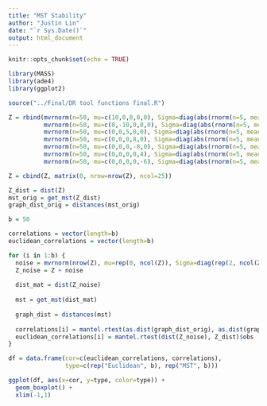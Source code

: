 ```yaml
---
title: "MST Stability"
author: "Justin Lin"
date: "`r Sys.Date()`"
output: html_document
---
```


```r
knitr::opts_chunk$set(echo = TRUE)

library(MASS)
library(ade4)
library(ggplot2)

source("../Final/DR tool functions final.R")
```

```r
Z = rbind(mvrnorm(n=50, mu=c(10,0,0,0,0), Sigma=diag(abs(rnorm(n=5, mean=0, sd=5)))),
          mvrnorm(n=50, mu=c(0,-10,0,0,0), Sigma=diag(abs(rnorm(n=5, mean=0, sd=5)))),
          mvrnorm(n=50, mu=c(0,0,5,0,0), Sigma=diag(abs(rnorm(n=5, mean=0, sd=5)))),
          mvrnorm(n=50, mu=c(0,0,0,8,0), Sigma=diag(abs(rnorm(n=5, mean=0, sd=5)))),
          mvrnorm(n=50, mu=c(0,0,0,-8,0), Sigma=diag(abs(rnorm(n=5, mean=0, sd=5)))),
          mvrnorm(n=50, mu=c(0,0,0,0,4), Sigma=diag(abs(rnorm(n=5, mean=0, sd=5)))),
          mvrnorm(n=50, mu=c(0,0,0,0,-6), Sigma=diag(abs(rnorm(n=5, mean=0, sd=5)))))

Z = cbind(Z, matrix(0, nrow=nrow(Z), ncol=25))

Z_dist = dist(Z)
mst_orig = get_mst(Z_dist)
graph_dist_orig = distances(mst_orig)
```

```r
b = 50

correlations = vector(length=b)
euclidean_correlations = vector(length=b)

for (i in 1:b) {
  noise = mvrnorm(nrow(Z), mu=rep(0, ncol(Z)), Sigma=diag(rep(2, ncol(Z))))
  Z_noise = Z + noise
  
  dist_mat = dist(Z_noise)
  
  mst = get_mst(dist_mat)
  
  graph_dist = distances(mst)
  
  correlations[i] = mantel.rtest(as.dist(graph_dist_orig), as.dist(graph_dist))$obs
  euclidean_correlations[i] = mantel.rtest(dist(Z_noise), Z_dist)$obs
}
```

```r
df = data.frame(cor=c(euclidean_correlations, correlations),
                type=c(rep("Euclidean", b), rep("MST", b)))

ggplot(df, aes(x=cor, y=type, color=type)) +
  geom_boxplot() +
  xlim(-1,1)
```

